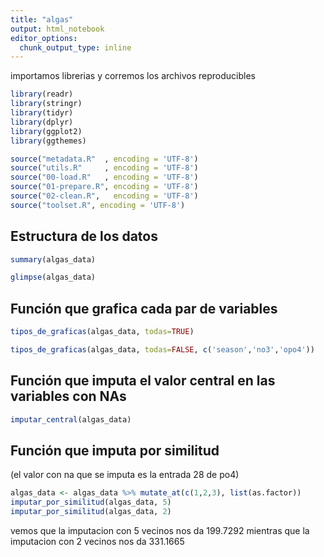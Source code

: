 ---
title: "algas"
output: html_notebook
editor_options: 
  chunk_output_type: inline
---

importamos librerias y corremos los archivos reproducibles
```{r}
library(readr)
library(stringr)
library(tidyr)
library(dplyr)
library(ggplot2)
library(ggthemes)

source("metadata.R"  , encoding = 'UTF-8')
source("utils.R"     , encoding = 'UTF-8')
source("00-load.R"   , encoding = 'UTF-8')
source("01-prepare.R", encoding = 'UTF-8')
source("02-clean.R",   encoding = 'UTF-8')
source("toolset.R", encoding = 'UTF-8')
```
## Estructura de los datos
```{r}
summary(algas_data)

glimpse(algas_data)
```
## Función que grafica cada par de variables
```{r}
tipos_de_graficas(algas_data, todas=TRUE)

tipos_de_graficas(algas_data, todas=FALSE, c('season','no3','opo4'))
```
## Función que imputa el valor central en las variables con NAs
```{r}
imputar_central(algas_data)
```
## Función que imputa por similitud 

(el valor con na que se imputa es la entrada 28 de po4)
```{r}
algas_data <- algas_data %>% mutate_at(c(1,2,3), list(as.factor))
imputar_por_similitud(algas_data, 5)
imputar_por_similitud(algas_data, 2)
```
vemos que la imputacion con 5 vecinos nos da 199.7292 mientras que la imputacion con 2 vecinos nos da 331.1665

